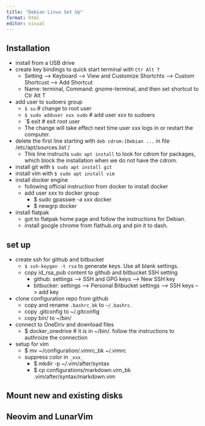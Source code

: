 ```yaml
---
title: "Debian Linux Set Up"
format: html
editor: visual
---
```


## Installation

- install from a USB drive
- create key bindings to quick start terminal with `Ctr Alt T`
  - Setting --> Keyboard --> View and Customize Shortchts --> Custom Shortcust --> Add Shortcut
  - Name: terminal, Command: gnome-terminal,  and then set shortcut to Ctr Alt T
- add user to sudoers group
  - `$ su`  # change to root user
  - `$ sudo adduser xxx sudo`  # add user xxx to sudoers
  - `$ exit  # exit root user
  - The change will take effect next time user xxx logs in or restart the computer.
- delete the first line starting with `deb cdrom:[Debian ...` in file /etc/apt/sources.list`/
  - This line instructs `sudo apt install` to look for cdrom for packages, which block the installation when we do not have the cdrom.
- install git with `$ sudo apt install git`
- install vim with `$ sudo apt install vim`
- install docker engine
    - following official instruction from docker to install docker
    - add user xxx to docker group
      - $ sudo gpasswe -a xxx docker
      - $ newgrp docker
- install flatpak
    - got to flatpak home page and follow the instructions for Debian.
    - install google chrome from flathub.org and pin it to dash.

## set up

- create ssh for github and bitbucket
    - `$ ssh-keygen -t rsa` to generate keys. Use all blank settings.
    - copy id_rsa_pub content to github and bitbucket SSH setting
      - github: settings --> SSH and GPG keys --> New SSH key
      - bitbucker: settings --> Personal Bitbucket settings --> SSH keys --> add key
- clone configuration repo from github
  - copy and rename `.bashrc_bk` to `~/.bashrc`.
  - copy .gitconfig to ~/.gitconfig
  - copy bin/ to ~/bin/

- connect to OneDriv and download files
  - $ docker_onedrive  # it is in ~/bin/. follow the instructions to authroize the connection

- setup for vim
  - $ mv ~/configuration/.vimrc_bk ~/.vimrc
  - suppress color in `_xxx_`
    - $ mkdir -p ~/.vim/after/syntax
    - $ cp configurations/markdown.vim_bk .vim/after/syntax/markdown.vim

## Mount new and existing disks

##

## Neovim and LunarVim
